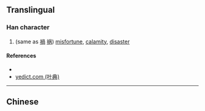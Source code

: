 {{character info/new}}
==Translingual==

===Han character===
{{Han char|rn=71|rad=无|as=09|sn=13|four=|canj=BBMVU|ids=⿰咼旡}}

# (same as [[禍]] [[祸]]) [[misfortune]], [[calamity]], [[disaster]]

====References====
* {{Han ref|kx=0485.350|dkj=13730|dj=0848.120|hdz=21148.070|uh=65E4|ud=26084}}
* [http://yedict.com/htm/65/65E4.htm yedict.com (叶典)]

----

==Chinese==
{{zh-see|禍|v}}